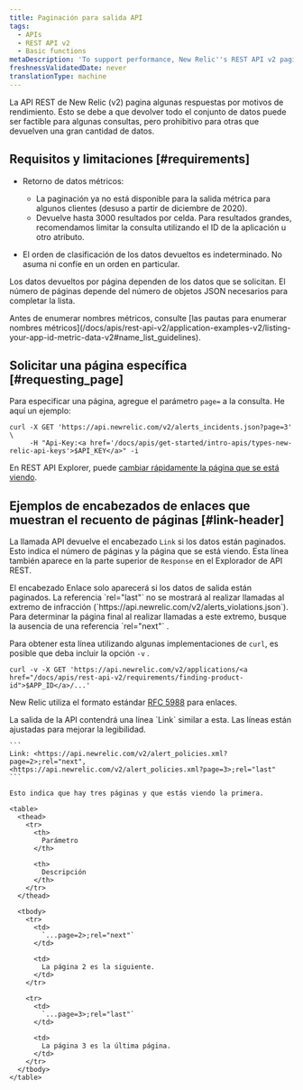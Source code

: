 ```yaml
---
title: Paginación para salida API
tags:
  - APIs
  - REST API v2
  - Basic functions
metaDescription: 'To support performance, New Relic''s REST API v2 paginates responses using the standard format for links from RFC 5988.'
freshnessValidatedDate: never
translationType: machine
---
```


La API REST de New Relic (v2) pagina algunas respuestas por motivos de rendimiento. Esto se debe a que devolver todo el conjunto de datos puede ser factible para algunas consultas, pero prohibitivo para otras que devuelven una gran cantidad de datos.

## Requisitos y limitaciones [#requirements]

* Retorno de datos métricos:

  * La paginación ya no está disponible para la salida métrica para algunos clientes (desuso a partir de diciembre de 2020).
  * Devuelve hasta 3000 resultados por celda. Para resultados grandes, recomendamos limitar la consulta utilizando el ID de la aplicación u otro atributo.

* El orden de clasificación de los datos devueltos es indeterminado. No asuma ni confíe en un orden en particular.

Los datos devueltos por página dependen de los datos que se solicitan. El número de páginas depende del número de objetos JSON necesarios para completar la lista.

<Callout variant="important">
  Antes de enumerar nombres métricos, consulte [las pautas para enumerar nombres métricos](/docs/apis/rest-api-v2/application-examples-v2/listing-your-app-id-metric-data-v2#name_list_guidelines).
</Callout>

## Solicitar una página específica [#requesting_page]

Para especificar una página, agregue el parámetro `page=` a la consulta. He aquí un ejemplo:

```
curl -X GET 'https://api.newrelic.com/v2/alerts_incidents.json?page=3' \
     -H "Api-Key:<a href='/docs/apis/get-started/intro-apis/types-new-relic-api-keys'>$API_KEY</a>" -i
```

En REST API Explorer, puede [cambiar rápidamente la página que se está viendo](/docs/apm/apis/api-explorer-v2/parts-api-explorer#data_page).

## Ejemplos de encabezados de enlaces que muestran el recuento de páginas [#link-header]

La llamada API devuelve el encabezado `Link` si los datos están paginados. Esto indica el número de páginas y la página que se está viendo. Esta línea también aparece en la parte superior de `Response` en el Explorador de API REST.

<Callout variant="important">
  El encabezado Enlace solo aparecerá si los datos de salida están paginados.
</Callout>

<Callout variant="tip">
  La referencia `rel="last"` no se mostrará al realizar llamadas al extremo de infracción (`https://api.newrelic.com/v2/alerts_violations.json`). Para determinar la página final al realizar llamadas a este extremo, busque la ausencia de una referencia `rel="next"` .
</Callout>

Para obtener esta línea utilizando algunas implementaciones de `curl`, es posible que deba incluir la opción `-v` .

```
curl -v -X GET 'https://api.newrelic.com/v2/applications/<a href="/docs/apis/rest-api-v2/requirements/finding-product-id">$APP_ID</a>/...'
```

New Relic utiliza el formato estándar [RFC 5988](http://www.rfc-editor.org/rfc/rfc5988.txt) para enlaces.

<CollapserGroup>
  <Collapser
    id="3-pages"
    title="Ejemplo: devolver 3 páginas"
  >
    La salida de la API contendrá una línea `Link` similar a esta. Las líneas están ajustadas para mejorar la legibilidad.

    ```
    Link: <https://api.newrelic.com/v2/alert_policies.xml?page=2>;rel="next", 
    <https://api.newrelic.com/v2/alert_policies.xml?page=3>;rel="last"
    ```

    Esto indica que hay tres páginas y que estás viendo la primera.

    <table>
      <thead>
        <tr>
          <th>
            Parámetro
          </th>

          <th>
            Descripción
          </th>
        </tr>
      </thead>

      <tbody>
        <tr>
          <td>
            `...page=2>;rel="next"`
          </td>

          <td>
            La página 2 es la siguiente.
          </td>
        </tr>

        <tr>
          <td>
            `...page=3>;rel="last"`
          </td>

          <td>
            La página 3 es la última página.
          </td>
        </tr>
      </tbody>
    </table>
  </Collapser>
</CollapserGroup>
